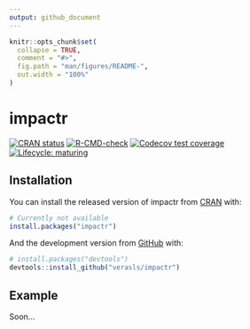 ```yaml
---
output: github_document
---
```


<!-- README.md is generated from README.Rmd. Please edit that file -->

```r
knitr::opts_chunk$set(
  collapse = TRUE,
  comment = "#>",
  fig.path = "man/figures/README-",
  out.width = "100%"
)
```

# impactr

<!-- badges: start -->
[![CRAN status](https://www.r-pkg.org/badges/version/impactr)](https://CRAN.R-project.org/package=impactr)
[![R-CMD-check](https://github.com/verasls/impactr/workflows/R-CMD-check/badge.svg)](https://github.com/verasls/impactr/actions)
[![Codecov test coverage](https://codecov.io/gh/verasls/impactr/branch/main/graph/badge.svg)](https://codecov.io/gh/verasls/impactr?branch=main)
[![Lifecycle: maturing](https://img.shields.io/badge/lifecycle-maturing-blue.svg)](https://www.tidyverse.org/lifecycle/#maturing)
<!-- badges: end -->

## Installation

You can install the released version of impactr from [CRAN](https://CRAN.R-project.org) with:

``` r
# Currently not available
install.packages("impactr")
```
And the development version from [GitHub](https://github.com/) with:

``` r
# install.packages("devtools")
devtools::install_github("verasls/impactr")
```

## Example

Soon...
